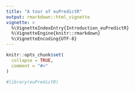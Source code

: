 ```yaml
---
title: "A tour of euPredictR"
output: rmarkdown::html_vignette
vignette: >
  %\VignetteIndexEntry{Introduction_euPredictR}
  %\VignetteEngine{knitr::rmarkdown}
  %\VignetteEncoding{UTF-8}
---
```


```r
knitr::opts_chunk$set(
  collapse = TRUE,
  comment = "#>"
)
```

```r
#library(euPredictR)
```
